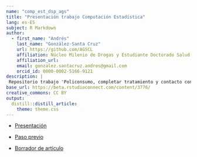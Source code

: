 ```yaml
---
name: "comp_est_dsp_ags"
title: "Presentación trabajo Computación Estadística"
lang: es-ES
subject: R Markdown
author:
  - first_name: "Andrés"
    last_name: "González-Santa Cruz"
    url: https://github.com/AGSCL
    affiliation: Núcleo Milenio de Drogas y Estudiante Doctorado Salud Pública
    affiliation_url: 
    email: gonzalez.santacruz.andres@gmail.com
    orcid_id: 0000-0002-5166-9121
description: |
 Repositorio trabajo 'Policonsumo, completar tratamiento y contacto con el sistema de justicia: un análisis multiestado de tratamientos de trastornos por uso de sustancias entre 2010-2019 en Chile' 
base_url: https://beta.rstudioconnect.com/content/3776/
creative_commons: CC BY
output: 
  distill::distill_article:
    theme: theme.css
---
```


- [Presentación](pres_mar_23_poly_final.html)

- [Paso previo](Trabajo_1_previo.html)

- [Borrador de artículo](Trabajo-1.html)

  
